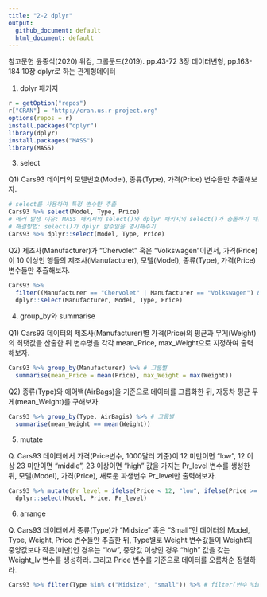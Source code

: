 ```yaml
---
title: "2-2 dplyr"
output:
  github_document: default
  html_document: default
---
```


참고문헌
윤종식(2020)
위컴, 그롤문드(2019). pp.43-72 3장 데이터변형, pp.163-184 10장 dplyr로 하는 관계형데이터 

1. dplyr 패키지

```r
r = getOption("repos")
r["CRAN"] = "http://cran.us.r-project.org"
options(repos = r)
install.packages("dplyr")
library(dplyr)
install.packages("MASS")
library(MASS)
```

3. select

Q1) Cars93 데이터의 모델번호(Model), 종류(Type), 가격(Price) 변수들만 추출해보자. 

```r
# select를 사용하여 특정 변수만 추출
Cars93 %>% select(Model, Type, Price)
# 에러 발생 이유: MASS 패키지의 select()와 dplyr 패키지의 select()가 충돌하기 때문
# 해결방법: select()가 dplyr 함수임을 명시해주기
Cars93 %>% dplyr::select(Model, Type, Price)
```

Q2) 제조사(Manufacturer)가 "Chervolet" 혹은 "Volkswagen"이면서, 가격(Price)이 10 이상인 행들의 제조사(Manufacturer), 모델(Model), 종류(Type), 가격(Price) 변수들만 추출해보자. 

```r
Cars93 %>%
  filter((Manufacturer == "Chervolet" | Manufacturer == "Volkswagen") & Price >= 10) %>% # 열 선택
  dplyr::select(Manufacturer, Model, Type, Price)
```

4. group_by와 summarise

Q1) Cars93 데이터의 제조사(Manufacturer)별 가격(Price)의 평균과 무게(Weight)의 최댓값을 산출한 뒤 변수명을 각각 mean_Price, max_Weight으로 지정하여 출력해보자. 

```r
Cars93 %>% group_by(Manufacturer) %>% # 그룹별
  summarise(mean_Price = mean(Price), max_Weight = max(Weight))
```

Q2) 종류(Type)와 에어백(AirBags)을 기준으로 데이터를 그룹화한 뒤, 자동차 평균 무게(mean_Weight)를 구해보자. 

```r
Cars93 %>% group_by(Type, AirBagis) %>% # 그룹별
  summarise(mean_Weight == mean(Weight))
```

5. mutate

Q. Cars93 데이터에서 가격(Price변수, 1000달러 기준)이 12 미만이면 "low", 12 이상 23 미만이면 "middle", 23 이상이면 "high" 값을 가지는 Pr_level 변수를 생성한 뒤, 모델(Model), 가격(Price), 새로운 파생변수 Pr_level만 출력해보자. 

```r
Cars93 %>% mutate(Pr_level = ifelse(Price < 12, "low", ifelse(Price >= 12 & Price < 23, "middle", "high"))) %>%
  dplyr::select(Model, Price, Pr_level)
```

6. arrange

Q. Cars93 데이터에서 종류(Type)가 "Midsize" 혹은 "Small"인 데이터의 Model, Type, Weight, Price 변수들만 추출한 뒤, Type별로 Weight 변수값들이 Weight의 중앙값보다 작은(미만)인 경우는 "low", 중앙값 이상인 경우 "high" 값을 갖는 Weight_lv 변수를 생성하라. 그리고 Price 변수를 기준으로 데이터를 오름차순 정렬하라. 

```r
Cars93 %>% filter(Type %in% c("Midsize", "small")) %>% # filter(변수 %in% 벡터): 변수 값이 벡터에 해당되는 경우만  
```

